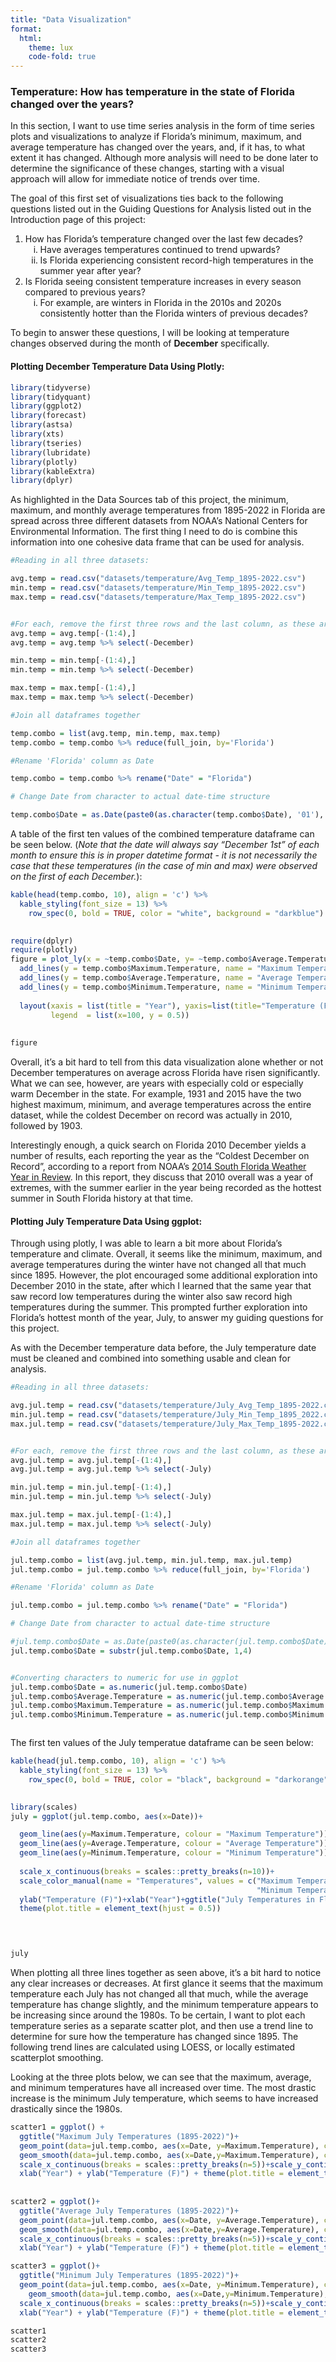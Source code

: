 ```yaml
---
title: "Data Visualization"
format: 
  html:
    theme: lux
    code-fold: true
---
```



### **Temperature: How has temperature in the state of Florida changed over the years?**


In this section, I want to use time series analysis in the form of time series plots and visualizations to analyze if Florida's minimum, maximum, and average temperature has changed over the years, and, if it has, to what extent it has changed. Although more analysis will need to be done later to determine the significance of these changes, starting with a visual approach will allow for immediate notice of trends over time. 

The goal of this first set of visualizations ties back to the following questions listed out in the Guiding Questions for Analysis listed out in the Introduction page of this project:

1. How has Florida’s temperature changed over the last few decades?
      i) Have averages temperatures continued to trend upwards?
      ii) Is Florida experiencing consistent record-high temperatures in the summer year after year?
      
2. Is Florida seeing consistent temperature increases in every season compared to previous years?
      i) For example, are winters in Florida in the 2010s and 2020s consistently hotter than the Florida winters of previous decades?

To begin to answer these questions, I will be looking at temperature changes observed during the month of **December** specifically.



#### Plotting December Temperature Data Using Plotly:


```r
library(tidyverse)
library(tidyquant)
library(ggplot2)
library(forecast)
library(astsa) 
library(xts)
library(tseries)
library(lubridate)
library(plotly)
library(kableExtra)
library(dplyr)
```


As highlighted in the Data Sources tab of this project, the minimum, maximum, and monthly average temperatures from 1895-2022 in Florida are spread across three different datasets from NOAA's National Centers for Environmental Information. The first thing I need to do is combine this information into one cohesive data frame that can be used for analysis.


```r
#Reading in all three datasets:

avg.temp = read.csv("datasets/temperature/Avg_Temp_1895-2022.csv")
min.temp = read.csv("datasets/temperature/Min_Temp_1895-2022.csv")
max.temp = read.csv("datasets/temperature/Max_Temp_1895-2022.csv")


#For each, remove the first three rows and the last column, as these are not useful for this analysis
avg.temp = avg.temp[-(1:4),]
avg.temp = avg.temp %>% select(-December)

min.temp = min.temp[-(1:4),]
min.temp = min.temp %>% select(-December)

max.temp = max.temp[-(1:4),]
max.temp = max.temp %>% select(-December)

#Join all dataframes together 

temp.combo = list(avg.temp, min.temp, max.temp)
temp.combo = temp.combo %>% reduce(full_join, by='Florida')

#Rename 'Florida' column as Date

temp.combo = temp.combo %>% rename("Date" = "Florida")

# Change Date from character to actual date-time structure

temp.combo$Date = as.Date(paste0(as.character(temp.combo$Date), '01'), format = '%Y%m%d')

```


A table of the first ten values of the combined temperature dataframe can be seen below. (*Note that the date will always say "December 1st" of each month to ensure this is in proper datetime format - it is not necessarily the case that these temperatures (in the case of min and max) were observed on the first of each December.*):


```r
kable(head(temp.combo, 10), align = 'c') %>%
  kable_styling(font_size = 13) %>%
    row_spec(0, bold = TRUE, color = "white", background = "darkblue")
  
```

```r
require(dplyr)
require(plotly)
figure = plot_ly(x = ~temp.combo$Date, y= ~temp.combo$Average.Temperature) %>%
  add_lines(y = temp.combo$Maximum.Temperature, name = "Maximum Temperature") %>%
  add_lines(y = temp.combo$Average.Temperature, name = "Average Temperature") %>%
  add_lines(y = temp.combo$Minimum.Temperature, name = "Minimum Temperature") %>%
  
  layout(xaxis = list(title = "Year"), yaxis=list(title="Temperature (F)"), title = "December Temperatures in Florida (1895-2022)",
         legend  = list(x=100, y = 0.5))
  
  
figure
```


Overall, it's a bit hard to tell from this data visualization alone whether or not December temperatures on average across Florida have risen significantly. What we can see, however, are years with especially cold or especially warm December in the state. For example, 1931 and 2015 have the two highest maximum, minimum, and average temperatures across the entire dataset, while the coldest December on record was actually in 2010, followed by 1903. 

Interestingly enough, a quick search on Florida 2010 December yields a number of results, each reporting the year as the "Coldest December on Record", according to a report from NOAA's [2014 South Florida Weather Year in Review](https://www.weather.gov/media/mfl/news/2010WxSummary.pdf). In this report, they discuss that 2010 overall was a year of extremes, with the summer earlier in the year being recorded as the hottest summer in South Florida history at that time. 




#### Plotting July Temperature Data Using ggplot:

Through using plotly, I was able to learn a bit more about Florida's temperature and climate. Overall, it seems like the minimum, maximum, and average temperatures during the winter have not changed all that much since 1895. However, the plot encouraged some additional exploration into December 2010 in the state, after which I learned that the same year that saw record low temperatures during the winter also saw record high temperatures during the summer. This prompted further exploration into Florida's hottest month of the year, July, to answer my guiding questions for this project.

As with the December temperature data before, the July temperature date must be cleaned and combined into something usable and clean for analysis. 

```r
#Reading in all three datasets:

avg.jul.temp = read.csv("datasets/temperature/July_Avg_Temp_1895-2022.csv")
min.jul.temp = read.csv("datasets/temperature/July_Min_Temp_1895_2022.csv")
max.jul.temp = read.csv("datasets/temperature/July_Max_Temp_1895-2022.csv")


#For each, remove the first three rows and the last column, as these are not useful for this analysis
avg.jul.temp = avg.jul.temp[-(1:4),]
avg.jul.temp = avg.jul.temp %>% select(-July)

min.jul.temp = min.jul.temp[-(1:4),]
min.jul.temp = min.jul.temp %>% select(-July)

max.jul.temp = max.jul.temp[-(1:4),]
max.jul.temp = max.jul.temp %>% select(-July)

#Join all dataframes together 

jul.temp.combo = list(avg.jul.temp, min.jul.temp, max.jul.temp)
jul.temp.combo = jul.temp.combo %>% reduce(full_join, by='Florida')

#Rename 'Florida' column as Date

jul.temp.combo = jul.temp.combo %>% rename("Date" = "Florida")

# Change Date from character to actual date-time structure

#jul.temp.combo$Date = as.Date(paste0(as.character(jul.temp.combo$Date), '01'), format = '%Y%m%d')
jul.temp.combo$Date = substr(jul.temp.combo$Date, 1,4)


#Converting characters to numeric for use in ggplot
jul.temp.combo$Date = as.numeric(jul.temp.combo$Date)
jul.temp.combo$Average.Temperature = as.numeric(jul.temp.combo$Average.Temperature)
jul.temp.combo$Maximum.Temperature = as.numeric(jul.temp.combo$Maximum.Temperature)
jul.temp.combo$Minimum.Temperature = as.numeric(jul.temp.combo$Minimum.Temperature)



```

The first ten values of the July temperatue dataframe can be seen below:

```r
kable(head(jul.temp.combo, 10), align = 'c') %>%
  kable_styling(font_size = 13) %>%
    row_spec(0, bold = TRUE, color = "black", background = "darkorange")
  
```

```r
library(scales)
july = ggplot(jul.temp.combo, aes(x=Date))+

  geom_line(aes(y=Maximum.Temperature, colour = "Maximum Temperature"))+
  geom_line(aes(y=Average.Temperature, colour = "Average Temperature"))+
  geom_line(aes(y=Minimum.Temperature, colour = "Minimum Temperature"))+
  
  scale_x_continuous(breaks = scales::pretty_breaks(n=10))+
  scale_color_manual(name = "Temperatures", values = c("Maximum Temperature" = "red", "Average Temperature" = "orange",
                                                       "Minimum Temperature" = "gold"))+
  ylab("Temperature (F)")+xlab("Year")+ggtitle("July Temperatures in Florida (1895-2022)")+
  theme(plot.title = element_text(hjust = 0.5))
  



july
```

When plotting all three lines together as seen above, it's a bit hard to notice any clear increases or decreases. At first glance it seems that the maximum temperature each July has not changed all that much, while the average temperature has change slightly, and the minimum temperature appears to be increasing since around the 1980s. To be certain, I want to plot each temperature series as a separate scatter plot, and then use a trend line to determine for sure how the temperature has changed since 1895. The following trend lines are calculated using LOESS, or locally estimated scatterplot smoothing. 

Looking at the three plots below, we can see that the maximum, average, and minimum temperatures have all increased over time. The most drastic increase is the minimum July temperature, which seems to have increased drastically since the 1980s. 


```r
scatter1 = ggplot() +
  ggtitle("Maximum July Temperatures (1895-2022)")+
  geom_point(data=jul.temp.combo, aes(x=Date, y=Maximum.Temperature), color = "red")+
  geom_smooth(data=jul.temp.combo, aes(x=Date,y=Maximum.Temperature), color = "black")+
  scale_x_continuous(breaks = scales::pretty_breaks(n=5))+scale_y_continuous(breaks=scales::pretty_breaks(n=10))+
  xlab("Year") + ylab("Temperature (F)") + theme(plot.title = element_text(hjust = 0.5))
  
  
scatter2 = ggplot()+
  ggtitle("Average July Temperatures (1895-2022)")+
  geom_point(data=jul.temp.combo, aes(x=Date, y=Average.Temperature), color = "orange")+
  geom_smooth(data=jul.temp.combo, aes(x=Date,y=Average.Temperature), color = "black")+
  scale_x_continuous(breaks = scales::pretty_breaks(n=5))+scale_y_continuous(breaks=scales::pretty_breaks(n=10))+
  xlab("Year") + ylab("Temperature (F)") + theme(plot.title = element_text(hjust = 0.5))

scatter3 = ggplot()+
  ggtitle("Minimum July Temperatures (1895-2022)")+
  geom_point(data=jul.temp.combo, aes(x=Date, y=Minimum.Temperature), color = "gold")+
    geom_smooth(data=jul.temp.combo, aes(x=Date,y=Minimum.Temperature), color = "black")+
  scale_x_continuous(breaks = scales::pretty_breaks(n=5))+scale_y_continuous(breaks=scales::pretty_breaks(n=10))+
  xlab("Year") + ylab("Temperature (F)") + theme(plot.title = element_text(hjust = 0.5))

scatter1
scatter2
scatter3
```












